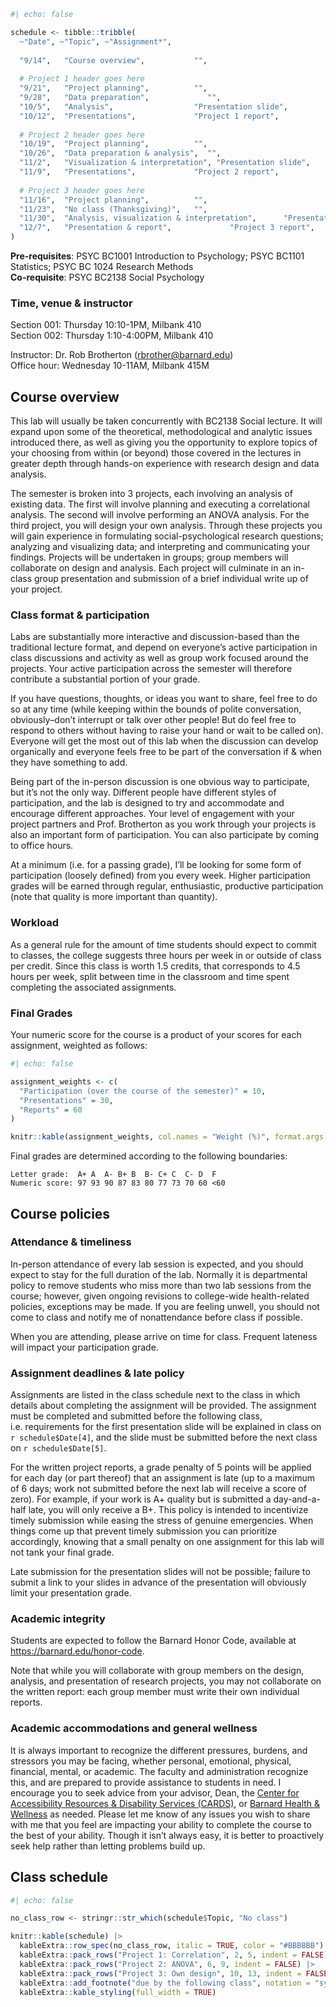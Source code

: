 ```r
#| echo: false

schedule <- tibble::tribble(
  ~"Date", ~"Topic", ~"Assignment*",
  
  "9/14",   "Course overview",           "",
  
  # Project 1 header goes here
  "9/21",   "Project planning",          "",
  "9/28",   "Data preparation",             "",
  "10/5",   "Analysis",                  "Presentation slide",
  "10/12",  "Presentations",             "Project 1 report",
  
  # Project 2 header goes here
  "10/19",  "Project planning",          "",
  "10/26",  "Data preparation & analysis",  "",
  "11/2",   "Visualization & interpretation", "Presentation slide",
  "11/9",   "Presentations",             "Project 2 report",
  
  # Project 3 header goes here
  "11/16",  "Project planning",          "",
  "11/23",  "No class (Thanksgiving)",   "",
  "11/30",  "Analysis, visualization & interpretation",      "Presentation slide",
  "12/7",   "Presentation & report",             "Project 3 report",
)
```

__Pre-requisites__: PSYC BC1001 Introduction to Psychology; PSYC BC1101 Statistics; PSYC BC 1024 Research Methods  
__Co-requisite__: PSYC BC2138 Social Psychology

### Time, venue & instructor

Section 001: Thursday 10:10-1PM, Milbank 410       
Section 002: Thursday 1:10-4:00PM, Milbank 410


Instructor: Dr. Rob Brotherton (<rbrother@barnard.edu>)       
Office hour: Wednesday 10-11AM, Milbank 415M




## Course overview

This lab will usually be taken concurrently with BC2138 Social lecture. It will expand upon some of the theoretical, methodological and analytic issues introduced there, as well as giving you the opportunity to explore topics of your choosing from within (or beyond) those covered in the lectures in greater depth through hands-on experience with research design and data analysis.


The semester is broken into 3 projects, each involving an analysis of existing data. The first will involve planning and executing a correlational analysis. The second will involve performing an ANOVA analysis. For the third project, you will design your own analysis. Through these projects you will gain experience in formulating social-psychological research questions; analyzing and visualizing data; and interpreting and communicating your findings. Projects will be undertaken in groups; group members will collaborate on design and analysis. Each project will culminate in an in-class group presentation and submission of a brief individual write up of your project.



### Class format & participation

Labs are substantially more interactive and discussion-based than the traditional lecture format, and depend on everyone’s active participation in class discussions and activity as well as group work focused around the projects. Your active participation across the semester will therefore contribute a substantial portion of your grade. 

If you have questions, thoughts, or ideas you want to share, feel free to do so at any time (while keeping within the bounds of polite conversation, obviously--don't interrupt or talk over other people! But do feel free to respond to others without having to raise your hand or wait to be called on). Everyone will get the most out of this lab when the discussion can develop organically and everyone feels free to be part of the conversation if & when they have something to add.

Being part of the in-person discussion is one obvious way to participate, but it’s not the only way. Different people have different styles of participation, and the lab is designed to try and accommodate and encourage different approaches. Your level of engagement with your project partners and Prof. Brotherton as you work through your projects is also an important form of participation. You can also participate by coming to office hours.

At a minimum (i.e. for a passing grade), I’ll be looking for some form of participation (loosely defined) from you every week. Higher participation grades will be earned through regular, enthusiastic, productive participation (note that quality is more important than quantity).



### Workload

As a general rule for the amount of time students should expect to commit to classes, the college suggests three hours per week in or outside of class per credit. Since this class is worth 1.5 credits, that corresponds to 4.5 hours per week, split between time in the classroom and time spent completing the associated assignments.



### Final Grades

Your numeric score for the course is a product of your scores for each assignment, weighted as follows:

```r
#| echo: false

assignment_weights <- c(
  "Participation (over the course of the semester)" = 10,
  "Presentations" = 30,
  "Reports" = 60
)

knitr::kable(assignment_weights, col.names = "Weight (%)", format.args = )

```


Final grades are determined according to the following boundaries:

    Letter grade:  A+ A  A-	B+ B  B- C+ C  C- D  F
    Numeric score: 97 93 90 87 83 80 77 73 70 60 <60



## Course policies

### Attendance & timeliness

In-person attendance of every lab session is expected, and you should expect to stay for the full duration of the lab. Normally it is departmental policy to remove students who miss more than two lab sessions from the course; however, given ongoing revisions to college-wide health-related policies, exceptions may be made. If you are feeling unwell, you should not come to class and notify me of nonattendance before class if possible.

When you are attending, please arrive on time for class. Frequent lateness will impact your participation grade.


### Assignment deadlines & late policy {#sec-late-policy}

Assignments are listed in the class schedule next to the class in which details about completing the assignment will be provided. The assignment must be completed and submitted before the following class, i.e. requirements for the first presentation slide will be explained in class on `r schedule$Date[4]`, and the slide must be submitted before the next class on `r schedule$Date[5]`.

For the written project reports, a grade penalty of 5 points will be applied for each day (or part thereof) that an assignment is late (up to a maximum of 6 days; work not submitted before the next lab will receive a score of zero). For example, if your work is A+ quality but is submitted a day-and-a-half late, you will only receive a B+. This policy is intended to incentivize timely submission while easing the stress of genuine emergencies. When things come up that prevent timely submission you can prioritize accordingly, knowing that a small penalty on one assignment for this lab will not tank your final grade.

Late submission for the presentation slides will not be possible; failure to submit a link to your slides in advance of the presentation will obviously limit your presentation grade.


### Academic integrity

Students are expected to follow the Barnard Honor Code, available at <https://barnard.edu/honor-code>.

Note that while you will collaborate with group members on the design, analysis, and presentation of research projects, you may not collaborate on the written report: each group member must write their own individual reports. 


### Academic accommodations and general wellness

It is always important to recognize the different pressures, burdens, and stressors you may be facing, whether personal, emotional, physical, financial, mental, or academic. The faculty and administration recognize this, and are prepared to provide assistance to students in need. I encourage you to seek advice from your advisor, Dean, the [Center for Accessibility Resources & Disability Services (CARDS)](https://barnard.edu/disability-services), or [Barnard Health & Wellness](https://barnard.edu/health-wellness) as needed. Please let me know of any issues you wish to share with me that you feel are impacting your ability to complete the course to the best of your ability. Though it isn’t always easy, it is better to proactively seek help rather than letting problems build up.



## Class schedule

```r
#| echo: false

no_class_row <- stringr::str_which(schedule$Topic, "No class")

knitr::kable(schedule) |>
  kableExtra::row_spec(no_class_row, italic = TRUE, color = "#BBBBBB") |>
  kableExtra::pack_rows("Project 1: Correlation", 2, 5, indent = FALSE) |>
  kableExtra::pack_rows("Project 2: ANOVA", 6, 9, indent = FALSE) |>
  kableExtra::pack_rows("Project 3: Own design", 10, 13, indent = FALSE) |>
  kableExtra::add_footnote("due by the following class", notation = "symbol") |>
  kableExtra::kable_styling(full_width = TRUE)

```
